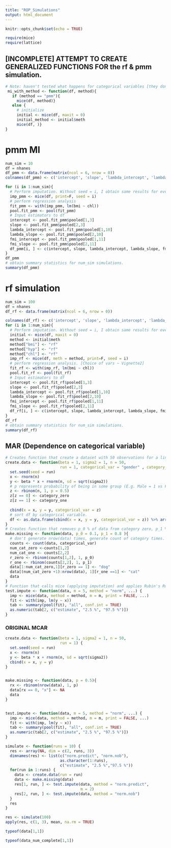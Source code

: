 ```yaml
---
title: "ROP_Simulations"
output: html_document
---
```


```r
knitr::opts_chunk$set(echo = TRUE)
```


```r
require(mice)
require(lattice)

```
## [INCOMPLETE] ATTEMPT TO CREATE GENERALIZED FUNCTIONS FOR the rf & pmm simulation.
```r
# Note: haven't tested what happens for categorical variables [they don't use pmm as default]
 mi_with_method <- function(df, method){
   if (method == "pmm"){
     mice(df, method)}
   else {
     # initialize
     initial <- mice(df, maxit = 0)
     initial_method <- initial$meth
     mice(df, )}
}
```
# pmm MI
```r
num_sim = 10
df = nhanes
df_pmm <- data.frame(matrix(ncol = 6, nrow = 0))
colnames(df_pmm) <- c('intercept', 'slope', 'lambda_intercept', 'lambda_slope', 'fmi_intercept', 'fmi_slope')

for (i in 1:num_sim){
  # Perform imputation. Without seed = i, I obtain same results for every single iteration of for loop.
  imp_pmm <- mice(df, print=F, seed = i)
  # perform regression analysis
  fit_pmm <- with(imp_pmm, lm(bmi ~ chl))
  pool.fit_pmm <- pool(fit_pmm)
  # Input estimators to df
  intercept <- pool.fit_pmm$pooled[1,3]
  slope <- pool.fit_pmm$pooled[2,3]
  lambda_intercept <- pool.fit_pmm$pooled[1,10]
  lambda_slope <- pool.fit_pmm$pooled[2,10]
  fmi_intercept <- pool.fit_pmm$pooled[1,11]
  fmi_slope <- pool.fit_pmm$pooled[2,11]
  df_pmm[i, ] <- c(intercept, slope, lambda_intercept, lambda_slope, fmi_intercept, fmi_slope)
}
df_pmm
# obtain summary statistics for num_sim simulations.
summary(df_pmm)

```



# rf simulation
```r
num_sim = 100
df = nhanes
df_rf <- data.frame(matrix(ncol = 6, nrow = 0))

colnames(df_rf) <- c('intercept', 'slope', 'lambda_intercept', 'lambda_slope', 'fmi_intercept', 'fmi_slope')
for (i in 1:num_sim){
  # Perform imputation. Without seed = i, I obtain same results for every single iteration of for loop.
  initial <- mice(df, maxit = 0)
  method <- initial$meth
  method["bmi"] <- "rf"
  method["hyp"] <- "rf"
  method["chl"] <- "rf"
  imp_rf <- mice(df, meth = method, print=F, seed = i)
  # perform regression analysis. [Choice of vars ~ Vignette2]
  fit_rf <- with(imp_rf, lm(bmi ~ chl))
  pool.fit_rf <- pool(fit_rf)
  # Input estimators to df
  intercept <- pool.fit_rf$pooled[1,3]
  slope <- pool.fit_rf$pooled[2,3]
  lambda_intercept <- pool.fit_rf$pooled[1,10]
  lambda_slope <- pool.fit_rf$pooled[2,10]
  fmi_intercept <- pool.fit_rf$pooled[1,11]
  fmi_slope <- pool.fit_rf$pooled[2,11]
  df_rf[i, ] <- c(intercept, slope, lambda_intercept, lambda_slope, fmi_intercept, fmi_slope)
}
df_rf
# obtain summary statistics for num_sim simulations.
summary(df_rf)
```
## MAR (Dependence on categorical variable)
```r
# Creates function that create a dataset with 50 observations for a linear regression model with a categorical variable.  
create.data <- function(beta = 1, sigma2 = 1, n = 50,
                        run = 1, categorical_var = "gender" , category_one = "M", category_zero = "F") {
  set.seed(seed = run)
  x <- rnorm(n)
  y <- beta * x + rnorm(n, sd = sqrt(sigma2))
  # p represents probability of being in some group (E.g. Male = 1 vs Female = 0)
  z <- rbinom(n, 1, p = 0.5)
  z[z == 0] <- category_zero
  z[z == 1] <- category_one
  
  cbind(x = x, y = y, categorical_var = z)
  # sort df by categorical variable.
  df <- as.data.frame(cbind(x = x, y = y, categorical_var = z)) %>% arrange(categorical_var)
}
# Creates function that removes p_0 % of data from category zero, p_1 % of data from category_one. Note this is effectively MCAR within each group (definition of MAR).
make.missing <- function(data, p_0 = 0.1, p_1 = 0.8 ){
  # don't generate nrow(data) times, generate count of category times.
  counts <- count(data, categorical_var)
  num_cat_zero <-counts[1,2]
  num_cat_one <- counts[2,2]
  r_zero <- rbinom(counts[1,2], 1, p_0)
  r_one <- rbinom(counts[2,2], 1, p_1)
  data[1:num_cat_zero,1][r_zero == 1] <- "dog"
  data[(num_cat_zero +1):nrow(data), 1][r_one ==1] <- "cat"
  data
}
# Function that calls mice (applying imputation) and applies Rubin's Rules, and creates 95% confidence intervals for parameter
test.impute <- function(data, m = 5, method = "norm", ...) {
  imp <- mice(data, method = method, m = m, print = FALSE, ...)
  fit <- with(imp, lm(y ~ x))
  tab <- summary(pool(fit), "all", conf.int = TRUE)
  as.numeric(tab[2, c("estimate", "2.5 %", "97.5 %")])
}
```
### ORIGINAL MCAR ###
```r
create.data <- function(beta = 1, sigma2 = 1, n = 50,
                        run = 1) {
  set.seed(seed = run)
  x <- rnorm(n)
  y <- beta * x + rnorm(n, sd = sqrt(sigma2))
  cbind(x = x, y = y)
}


make.missing <- function(data, p = 0.5){
  rx <- rbinom(nrow(data), 1, p)
  data[rx == 0, "x"] <- NA
  data
}


test.impute <- function(data, m = 5, method = "norm", ...) {
  imp <- mice(data, method = method, m = m, print = FALSE, ...)
  fit <- with(imp, lm(y ~ x))
  tab <- summary(pool(fit), "all", conf.int = TRUE)
  as.numeric(tab[2, c("estimate", "2.5 %", "97.5 %")])
}
```


```r
simulate <- function(runs = 10) {
  res <- array(NA, dim = c(2, runs, 3))
  dimnames(res) <- list(c("norm.predict", "norm.nob"),
                        as.character(1:runs),
                        c("estimate", "2.5 %","97.5 %"))
  for(run in 1:runs) {
    data <- create.data(run = run)
    data <- make.missing(data)
    res[1, run, ] <- test.impute(data, method = "norm.predict",
                                 m = 2)
    res[2, run, ] <- test.impute(data, method = "norm.nob")
  }
  res
}
```

```r
res <- simulate(100)
apply(res, c(1, 3), mean, na.rm = TRUE)


```

```r
typeof(data[1,1])

typeof(data_num_complete[1,1])
```

